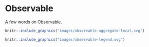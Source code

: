 # Observable

A few words on Observable.

```r
knitr::include_graphics("images/observable-aggregate-local.svg")
```

```r
knitr::include_graphics("images/observable-legend.svg")
```
